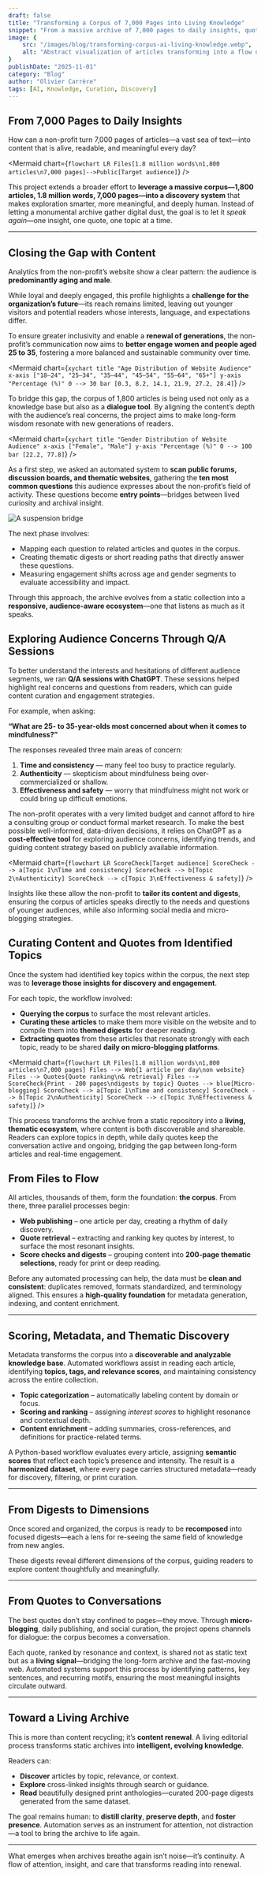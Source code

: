 ```yaml
---
draft: false
title: "Transforming a Corpus of 7,000 Pages into Living Knowledge"
snippet: "From a massive archive of 7,000 pages to daily insights, quote retrieval, and AI-powered thematic digests—this project turns static content into a living flow of clarity, focus, and well-being."
image: {
    src: "/images/blog/transforming-corpus-ai-living-knowledge.webp",
    alt: "Abstract visualization of articles transforming into a flow of connected insights"
}
publishDate: "2025-11-01"
category: "Blog"
author: "Olivier Carrère"
tags: [AI, Knowledge, Curation, Discovery]
---
```


## From 7,000 Pages to Daily Insights

How can a non-profit turn 7,000 pages of articles—a vast sea of text—into content that is alive, readable, and meaningful every day?



<Mermaid chart={`
flowchart LR
Files[1.8 million words\n1,800 articles\n7,000 pages]-->Public[Target audience]
`} />


This project extends a broader effort to **leverage a massive corpus—1,800 articles, 1.8 million words, 7,000 pages—into a discovery system** that makes exploration smarter, more meaningful, and deeply human.
Instead of letting a monumental archive gather digital dust, the goal is to let it *speak again*—one insight, one quote, one topic at a time.

---

## Closing the Gap with Content

Analytics from the non-profit’s website show a clear pattern: the audience is **predominantly aging and male**.

While loyal and deeply engaged, this profile highlights a **challenge for the organization’s future**—its reach remains limited, leaving out younger visitors and potential readers whose interests, language, and expectations differ.

To ensure greater inclusivity and enable a **renewal of generations**, the non-profit’s communication now aims to **better engage women and people aged 25 to 35**, fostering a more balanced and sustainable community over time.

<Mermaid chart={`
xychart
    title "Age Distribution of Website Audience"
    x-axis ["18–24", "25–34", "35–44", "45–54", "55–64", "65+"]
    y-axis "Percentage (%)" 0 --> 30
    bar [0.3, 8.2, 14.1, 21.9, 27.2, 28.4]
`} />


To bridge this gap, the corpus of 1,800 articles is being used not only as a knowledge base but also as a **dialogue tool**.
By aligning the content’s depth with the audience’s real concerns, the project aims to make long-form wisdom resonate with new generations of readers.

<Mermaid chart={`
xychart
    title "Gender Distribution of Website Audience"
    x-axis ["Female", "Male"]
    y-axis "Percentage (%)" 0 --> 100
    bar [22.2, 77.8]
`} />

As a first step, we asked an automated system to **scan public forums, discussion boards, and thematic websites**, gathering the **ten most common questions** this audience expresses about the non-profit’s field of activity.
These questions become **entry points**—bridges between lived curiosity and archival insight.

![A suspension bridge](/images/blog/transforming-corpus-ai-living-knowledge-large.webp)

The next phase involves:
- Mapping each question to related articles and quotes in the corpus.
- Creating thematic digests or short reading paths that directly answer these questions.
- Measuring engagement shifts across age and gender segments to evaluate accessibility and impact.

Through this approach, the archive evolves from a static collection into a **responsive, audience-aware ecosystem**—one that listens as much as it speaks.

## Exploring Audience Concerns Through Q/A Sessions

To better understand the interests and hesitations of different audience segments, we ran **Q/A sessions with ChatGPT**.
These sessions helped highlight real concerns and questions from readers, which can guide content curation and engagement strategies.

For example, when asking:

**“What are 25- to 35-year-olds most concerned about when it comes to mindfulness?”**

The responses revealed three main areas of concern:

1. **Time and consistency** — many feel too busy to practice regularly.
2. **Authenticity** — skepticism about mindfulness being over-commercialized or shallow.
3. **Effectiveness and safety** — worry that mindfulness might not work or could bring up difficult emotions.

The non-profit operates with a very limited budget and cannot afford to hire a consulting group or conduct formal market research. To make the best possible well-informed, data-driven decisions, it relies on ChatGPT as a **cost-effective tool** for exploring audience concerns, identifying trends, and guiding content strategy based on publicly available information.

<Mermaid chart={`
flowchart LR
ScoreCheck[Target audience]
ScoreCheck --> a[Topic 1\nTime and consistency]
ScoreCheck --> b[Topic 2\nAuthenticity]
ScoreCheck --> c[Topic 3\nEffectiveness & safety]
`} />

Insights like these allow the non-profit to **tailor its content and digests**, ensuring the corpus of articles speaks directly to the needs and questions of younger audiences, while also informing social media and micro-blogging strategies.

## Curating Content and Quotes from Identified Topics

Once the system had identified key topics within the corpus, the next step was to **leverage those insights for discovery and engagement**.

For each topic, the workflow involved:

* **Querying the corpus** to surface the most relevant articles.
* **Curating these articles** to make them more visible on the website and to compile them into **themed digests** for deeper reading.
* **Extracting quotes** from these articles that resonate strongly with each topic, ready to be shared **daily on micro-blogging platforms**.

<Mermaid chart={`
flowchart LR
Files[1.8 million words\n1,800 articles\n7,000 pages]
Files --> Web{1 article per day\non website}
Files --> Quotes{Quote ranking\n& retrieval}
Files --> ScoreCheck{Print - 200 pages\ndigests by topic}
Quotes --> blue[Micro-blogging]
ScoreCheck --> a[Topic 1\nTime and consistency]
ScoreCheck --> b[Topic 2\nAuthenticity]
ScoreCheck --> c[Topic 3\nEffectiveness & safety]
`} />

This process transforms the archive from a static repository into a **living, thematic ecosystem**, where content is both discoverable and shareable.
Readers can explore topics in depth, while daily quotes keep the conversation active and ongoing, bridging the gap between long-form articles and real-time engagement.

## From Files to Flow

All articles, thousands of them, form the foundation: **the corpus**.
From there, three parallel processes begin:

- **Web publishing** – one article per day, creating a rhythm of daily discovery.
- **Quote retrieval** – extracting and ranking key quotes by interest, to surface the most resonant insights.
- **Score checks and digests** – grouping content into **200-page thematic selections**, ready for print or deep reading.

Before any automated processing can help, the data must be **clean and consistent**: duplicates removed, formats standardized, and terminology aligned.
This ensures a **high-quality foundation** for metadata generation, indexing, and content enrichment.

---

## Scoring, Metadata, and Thematic Discovery

Metadata transforms the corpus into a **discoverable and analyzable knowledge base**.
Automated workflows assist in reading each article, identifying **topics, tags, and relevance scores**, and maintaining consistency across the entire collection.

- **Topic categorization** – automatically labeling content by domain or focus.
- **Scoring and ranking** – assigning *interest scores* to highlight resonance and contextual depth.
- **Content enrichment** – adding summaries, cross-references, and definitions for practice-related terms.

A Python-based workflow evaluates every article, assigning **semantic scores** that reflect each topic’s presence and intensity.
The result is a **harmonized dataset**, where every page carries structured metadata—ready for discovery, filtering, or print curation.

---

## From Digests to Dimensions

Once scored and organized, the corpus is ready to be **recomposed** into focused digests—each a lens for re-seeing the same field of knowledge from new angles.

These digests reveal different dimensions of the corpus, guiding readers to explore content thoughtfully and meaningfully.

---

## From Quotes to Conversations

The best quotes don’t stay confined to pages—they move.
Through **micro-blogging**, daily publishing, and social curation, the project opens channels for dialogue: the corpus becomes a conversation.

Each quote, ranked by resonance and context, is shared not as static text but as a **living signal**—bridging the long-form archive and the fast-moving web.
Automated systems support this process by identifying patterns, key sentences, and recurring motifs, ensuring the most meaningful insights circulate outward.

---

## Toward a Living Archive

This is more than content recycling; it’s **content renewal**.
A living editorial process transforms static archives into **intelligent, evolving knowledge**.

Readers can:
- **Discover** articles by topic, relevance, or context.
- **Explore** cross-linked insights through search or guidance.
- **Read** beautifully designed print anthologies—curated 200-page digests generated from the same dataset.

The goal remains human: to **distill clarity**, **preserve depth**, and **foster presence**.
Automation serves as an instrument for attention, not distraction—a tool to bring the archive to life again.

---

What emerges when archives breathe again isn’t noise—it’s continuity.
A flow of attention, insight, and care that transforms reading into renewal.
